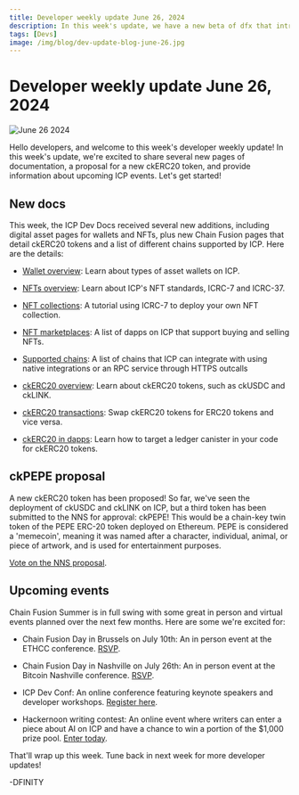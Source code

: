 ```yaml
---
title: Developer weekly update June 26, 2024
description: In this week's update, we have a new beta of dfx that introduces support for PocketIC, the release of the Motoko 2024 roadmap, and a community project to showcase. Let's get started!
tags: [Devs]
image: /img/blog/dev-update-blog-june-26.jpg
---
```


# Developer weekly update June 26, 2024

![June 26 2024](../../static/img/blog/dev-update-blog-june-26.jpg)

Hello developers, and welcome to this week's developer weekly update! In this week's update, we're excited to share several new pages of documentation, a proposal for a new ckERC20 token, and provide information about upcoming ICP events. Let's get started!

## New docs

This week, the ICP Dev Docs received several new additions, including digital asset pages for wallets and NFTs, plus new Chain Fusion pages that detail ckERC20 tokens and a list of different chains supported by ICP. Here are the details:

- [Wallet overview](/docs/current/developer-docs/defi/wallets/overview): Learn about types of asset wallets on ICP.

- [NFTs overview](/docs/current/developer-docs/defi/nfts/overview): Learn about ICP's NFT standards, ICRC-7 and ICRC-37.

- [NFT collections](/docs/current/developer-docs/defi/nfts/nft-collections): A tutorial using ICRC-7 to deploy your own NFT collection.

- [NFT marketplaces](/docs/current/developer-docs/defi/nfts/marketplaces): A list of dapps on ICP that support buying and selling NFTs.

- [Supported chains](/docs/current/developer-docs/multi-chain/supported-chains): A list of chains that ICP can integrate with using native integrations or an RPC service through HTTPS outcalls

- [ckERC20 overview](/docs/current/developer-docs/multi-chain/chain-key-tokens/ckerc20/overview): Learn about ckERC20 tokens, such as ckUSDC and ckLINK.

- [ckERC20 transactions](/docs/current/developer-docs/multi-chain/chain-key-tokens/ckerc20/making-transactions): Swap ckERC20 tokens for ERC20 tokens and vice versa.

- [ckERC20 in dapps](/docs/current/developer-docs/multi-chain/chain-key-tokens/ckerc20/using-ckerc20-in-dapps): Learn how to target a ledger canister in your code for ckERC20 tokens.

## ckPEPE proposal

A new ckERC20 token has been proposed! So far, we've seen the deployment of ckUSDC and ckLINK on ICP, but a third token has been submitted to the NNS for approval: ckPEPE! This would be a chain-key twin token of the PEPE ERC-20 token deployed on Ethereum. PEPE is considered a 'memecoin', meaning it was named after a character, individual, animal, or piece of artwork, and is used for entertainment purposes.

[Vote on the NNS proposal](https://nns.ic0.app/proposal/?u=qoctq-giaaa-aaaaa-aaaea-cai&proposal=130755).

## Upcoming events

Chain Fusion Summer is in full swing with some great in person and virtual events planned over the next few months. Here are some we're excited for:

- Chain Fusion Day in Brussels on July 10th: An in person event at the ETHCC conference. [RSVP](https://lu.ma/ycx0it2u).

- Chain Fusion Day in Nashville on July 26th: An in person event at the Bitcoin Nashville conference. [RSVP](https://lu.ma/cfdnashville).

- ICP Dev Conf: An online conference featuring keynote speakers and developer workshops. [Register here](https://sessionize.com/icp-devconf-2024/).

- Hackernoon writing contest: An online event where writers can enter a piece about AI on ICP and have a chance to win a portion of the $1,000 prize pool. [Enter today](https://hackernoon.com/win-big-in-the-decentralize-ai-writing-contest-by-icp-and-hackernoon).

That'll wrap up this week. Tune back in next week for more developer updates!

-DFINITY